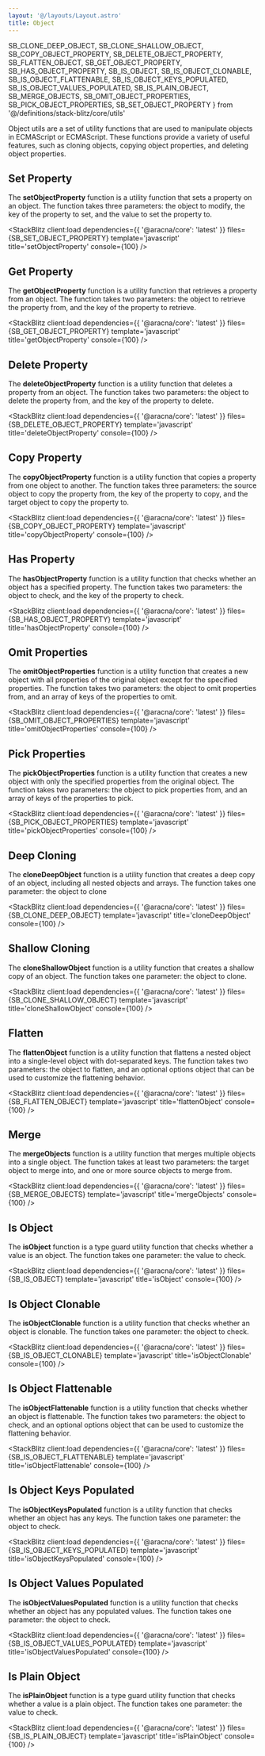 ```yaml
---
layout: '@/layouts/Layout.astro'
title: Object
---
```


  SB_CLONE_DEEP_OBJECT,
  SB_CLONE_SHALLOW_OBJECT,
  SB_COPY_OBJECT_PROPERTY,
  SB_DELETE_OBJECT_PROPERTY,
  SB_FLATTEN_OBJECT,
  SB_GET_OBJECT_PROPERTY,
  SB_HAS_OBJECT_PROPERTY,
  SB_IS_OBJECT,
  SB_IS_OBJECT_CLONABLE,
  SB_IS_OBJECT_FLATTENABLE,
  SB_IS_OBJECT_KEYS_POPULATED,
  SB_IS_OBJECT_VALUES_POPULATED,
  SB_IS_PLAIN_OBJECT,
  SB_MERGE_OBJECTS,
  SB_OMIT_OBJECT_PROPERTIES,
  SB_PICK_OBJECT_PROPERTIES,
  SB_SET_OBJECT_PROPERTY
} from '@/definitions/stack-blitz/core/utils'

Object utils are a set of utility functions that are used to manipulate objects in ECMAScript or ECMAScript. These functions provide a variety of useful features, such as cloning objects, copying object properties, and deleting object properties.

## Set Property

The **setObjectProperty** function is a utility function that sets a property on an object. The function takes three parameters: the object to modify, the key of the property to set, and the value to set the property to.

<StackBlitz
  client:load
  dependencies={{ '@aracna/core': 'latest' }}
  files={SB_SET_OBJECT_PROPERTY}
  template='javascript'
  title='setObjectProperty'
  console={100}
/>

## Get Property

The **getObjectProperty** function is a utility function that retrieves a property from an object. The function takes two parameters: the object to retrieve the property from, and the key of the property to retrieve.

<StackBlitz
  client:load
  dependencies={{ '@aracna/core': 'latest' }}
  files={SB_GET_OBJECT_PROPERTY}
  template='javascript'
  title='getObjectProperty'
  console={100}
/>

## Delete Property

The **deleteObjectProperty** function is a utility function that deletes a property from an object. The function takes two parameters: the object to delete the property from, and the key of the property to delete.

<StackBlitz
  client:load
  dependencies={{ '@aracna/core': 'latest' }}
  files={SB_DELETE_OBJECT_PROPERTY}
  template='javascript'
  title='deleteObjectProperty'
  console={100}
/>

## Copy Property

The **copyObjectProperty** function is a utility function that copies a property from one object to another. The function takes three parameters: the source object to copy the property from, the key of the property to copy, and the target object to copy the property to.

<StackBlitz
  client:load
  dependencies={{ '@aracna/core': 'latest' }}
  files={SB_COPY_OBJECT_PROPERTY}
  template='javascript'
  title='copyObjectProperty'
  console={100}
/>

## Has Property

The **hasObjectProperty** function is a utility function that checks whether an object has a specified property. The function takes two parameters: the object to check, and the key of the property to check.

<StackBlitz
  client:load
  dependencies={{ '@aracna/core': 'latest' }}
  files={SB_HAS_OBJECT_PROPERTY}
  template='javascript'
  title='hasObjectProperty'
  console={100}
/>

## Omit Properties

The **omitObjectProperties** function is a utility function that creates a new object with all properties of the original object except for the specified properties. The function takes two parameters: the object to omit properties from, and an array of keys of the properties to omit.

<StackBlitz
  client:load
  dependencies={{ '@aracna/core': 'latest' }}
  files={SB_OMIT_OBJECT_PROPERTIES}
  template='javascript'
  title='omitObjectProperties'
  console={100}
/>

## Pick Properties

The **pickObjectProperties** function is a utility function that creates a new object with only the specified properties from the original object. The function takes two parameters: the object to pick properties from, and an array of keys of the properties to pick.

<StackBlitz
  client:load
  dependencies={{ '@aracna/core': 'latest' }}
  files={SB_PICK_OBJECT_PROPERTIES}
  template='javascript'
  title='pickObjectProperties'
  console={100}
/>

## Deep Cloning

The **cloneDeepObject** function is a utility function that creates a deep copy of an object, including all nested objects and arrays. The function takes one parameter: the object to clone

<StackBlitz
  client:load
  dependencies={{ '@aracna/core': 'latest' }}
  files={SB_CLONE_DEEP_OBJECT}
  template='javascript'
  title='cloneDeepObject'
  console={100}
/>

## Shallow Cloning

The **cloneShallowObject** function is a utility function that creates a shallow copy of an object. The function takes one parameter: the object to clone.

<StackBlitz
  client:load
  dependencies={{ '@aracna/core': 'latest' }}
  files={SB_CLONE_SHALLOW_OBJECT}
  template='javascript'
  title='cloneShallowObject'
  console={100}
/>

## Flatten

The **flattenObject** function is a utility function that flattens a nested object into a single-level object with dot-separated keys. The function takes two parameters: the object to flatten, and an optional options object that can be used to customize the flattening behavior.

<StackBlitz
  client:load
  dependencies={{ '@aracna/core': 'latest' }}
  files={SB_FLATTEN_OBJECT}
  template='javascript'
  title='flattenObject'
  console={100}
/>

## Merge

The **mergeObjects** function is a utility function that merges multiple objects into a single object. The function takes at least two parameters: the target object to merge into, and one or more source objects to merge from.

<StackBlitz
  client:load
  dependencies={{ '@aracna/core': 'latest' }}
  files={SB_MERGE_OBJECTS}
  template='javascript'
  title='mergeObjects'
  console={100}
/>

## Is Object

The **isObject** function is a type guard utility function that checks whether a value is an object. The function takes one parameter: the value to check.

<StackBlitz
  client:load
  dependencies={{ '@aracna/core': 'latest' }}
  files={SB_IS_OBJECT}
  template='javascript'
  title='isObject'
  console={100}
/>

## Is Object Clonable

The **isObjectClonable** function is a utility function that checks whether an object is clonable. The function takes one parameter: the object to check.

<StackBlitz
  client:load
  dependencies={{ '@aracna/core': 'latest' }}
  files={SB_IS_OBJECT_CLONABLE}
  template='javascript'
  title='isObjectClonable'
  console={100}
/>

## Is Object Flattenable

The **isObjectFlattenable** function is a utility function that checks whether an object is flattenable. The function takes two parameters: the object to check, and an optional options object that can be used to customize the flattening behavior.

<StackBlitz
  client:load
  dependencies={{ '@aracna/core': 'latest' }}
  files={SB_IS_OBJECT_FLATTENABLE}
  template='javascript'
  title='isObjectFlattenable'
  console={100}
/>

## Is Object Keys Populated

The **isObjectKeysPopulated** function is a utility function that checks whether an object has any keys. The function takes one parameter: the object to check.

<StackBlitz
  client:load
  dependencies={{ '@aracna/core': 'latest' }}
  files={SB_IS_OBJECT_KEYS_POPULATED}
  template='javascript'
  title='isObjectKeysPopulated'
  console={100}
/>

## Is Object Values Populated

The **isObjectValuesPopulated** function is a utility function that checks whether an object has any populated values. The function takes one parameter: the object to check.

<StackBlitz
  client:load
  dependencies={{ '@aracna/core': 'latest' }}
  files={SB_IS_OBJECT_VALUES_POPULATED}
  template='javascript'
  title='isObjectValuesPopulated'
  console={100}
/>

## Is Plain Object

The **isPlainObject** function is a type guard utility function that checks whether a value is a plain object. The function takes one parameter: the value to check.

<StackBlitz
  client:load
  dependencies={{ '@aracna/core': 'latest' }}
  files={SB_IS_PLAIN_OBJECT}
  template='javascript'
  title='isPlainObject'
  console={100}
/>
